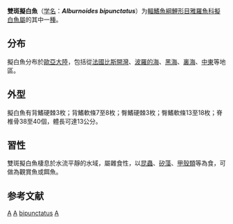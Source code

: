 {{Speciesbox 
| taxon = Alburnoides bipunctatus
| status = NE
| status_system = IUCN3.1
| image = Alburnoides bipunctatus sujtásos küsz.jpg
| authority = [[Bleeker|Bleeker]], 1855
| synonyms = *''Abramis bipunctatus''<br /><small>Bloch, 1782</small>
*''Alburnoides bipunctatus rossicus''<br /><small>Berg, 1924</small>
*''Alburnoides bipunctatus smyrnaea''<br /><small>Pellegrin, 1927</small>
*''Alburnoides bipunctatus strymonicus''<br /><small>Chichkoff, 1940</small>
*''Alburnoides bipunctatus tzanevi''<br /><small>Chichkoff, 1934</small>
*''Alburnoides maculatus''<br /><small>Kessler, 1859</small>
*''Alburnoides rossicus''<br /><small>Berg, 1924</small>
*''Alburnus bipunctatus''<br /><small>Bloch, 1782</small>
*''Alburnus maculatus''<br /><small>Kessler, 1859</small>
*''Aspius bipunctatus''<br /><small>Bloch, 1782</small>
*''Cyprinus annoni''<br /><small>Walbaum, 1792</small>
*''Cyprinus bipunctatus''<br /><small>Bloch, 1782</small>
*''Cyprinus blockii''<br /><small>Nau, 1788</small>
*''Cyprinus gronovii''<br /><small>Shaw, 1804</small>
*''Cyprinus punctatus''<br /><small>Hermann, 1804</small>
*''Cyprinus riemling''<br /><small>Bloch & Schneider, 1801</small>
*''Cyprinus sanderi''<br /><small>Lacepède, 1803</small>
*''Cyprinus spirlin''<br /><small>Valenciennes, 1844</small>
*''Leuciscus baldneri''<br /><small>Bloch, 1782</small>
}}

'''雙斑擬白魚'''（[[学名|学名]]：'''''Alburnoides bipunctatus'''''）为[[輻鰭魚綱|輻鰭魚綱]][[鯉形目|鯉形目]][[雅羅魚科|雅羅魚科]][[擬白魚屬|擬白魚屬]]的其中一[[種|種]]。

==分布==
擬白魚分布於[[歐亞大陸|歐亞大陸]]，包括從[[法國|法國]][[比斯開灣|比斯開灣]]、[[波羅的海|波羅的海]]、[[黑海|黑海]]、[[裏海|裏海]]、[[中東|中東]]等地區。

==外型==
擬白魚有背鰭硬棘3枚；背鰭軟條7至8枚；臀鰭硬棘3枚；臀鰭軟條13至18枚；脊椎骨38至40個，體長可達13公分。

==習性==
雙斑擬白魚棲息於水流平靜的水域，屬雜食性，以[[昆蟲|昆蟲]]、[[矽藻|矽藻]]、[[甲殼類|甲殼類]]等為食，可做為觀賞魚或餌魚。

==参考文献==
{{reflist}}
{{Taxonbar}}

[[Category:食用鱼|A]]
[[Category:觀賞魚|A]]
[[Category:擬白魚屬|bipunctatus]]
[[Category:1782年描述的鱼类|A]]